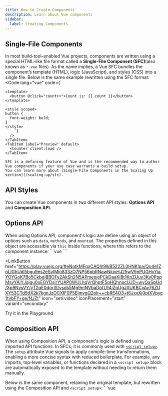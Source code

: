 ```yaml
---
title: How to Create Components
description: Learn about Vue components
sidebar:
  label: Creating Components
---
```



## Single-File Components​
  In most build-tool-enabled Vue projects, components are written using a special HTML-like file format called a **Single-File Component (SFC)**(also known as `*.vue` files). As the name implies, a Vue SFC bundles the component’s template (HTML), logic (JavaScript), and styles (CSS) into a single file. Below is the same example rewritten using the SFC format:
  <Tabs>
    <TabItem label="Code">
      <Code
        lang="vue"
        code={`
    <script setup>
    const count = ref(0);
    </script>

    <template>
      <button @click="count++">Count is: {{ count }}</button>
    </template>

    <style scoped>
    button {
      font-weight: bold;
    }
    </style>
        `}
      />
    </TabItem>
    <TabItem label="Preview" default>
      <Counter client:load />
    </TabItem>
  </Tabs>


    SFC is a defining feature of Vue and is the recommended way to author Vue components if your use case warrants a build setup. 
    You can learn more about [Single-File Components in the Scaling Up section](/scaling-up/sfc).

## API Styles​
You can create Vue components in two different API styles: **Options API** and **Composition API**.

## Options API​
When using Options API, component's logic are define using an object of options such as `data`, `methods`, and `mounted`. The properties defined in this object are accessible via `this` inside functions, where this refers to the component instance:
<Tabs>
  <TabItem label="Code">
    ```vue
    <script>
    export default {
      // Properties returned from data() become reactive state
      // and will be exposed on `this`.
      data() {
        return {
          count: 0,
        };
      },

      // Methods are functions that mutate state and trigger updates.
      // They can be bound as event handlers in templates.
      methods: {
        increment() {
          this.count++;
        },
      },

      // Lifecycle hooks are called at different stages
      // of a component's lifecycle.
      // This function will be called when the component is mounted.
      mounted() {
        console.log(`The initial count is ${this.count}.`);
      },
    };
  </script>

  <template>
    <button @click="increment">Count is: {{ count }}</button>
  </template>
    ```
    </TabItem>
    <TabItem label="Preview" default>
      <Counter client:load />
    </TabItem>
  </Tabs>

<LinkButton
href="https://play.vuejs.org/#eNptkMFqxCAQhl9lkB522ZL0HNKlpa/Qo4e1ZpLIGhUdl5bgu9es2eSyIMio833zO7NP56pbRNawNkivHJ25wV9nPUGHvYiaYOYGoK7Bo5CkbgiBBOFy2AkSh2N5APmeojePCkDaaKiBt1KnZUuv3Ky0PppMsyYAjYJgigu0oEGYDsirYUAP0WULhqVrQhptF5qHQhnpcUJD+wyQaSpUd/Xp9NysVY/yT2qE0dprIS/vsds5Mg9mNVbaDofL94jZpUgJXUKBCvAy76ZUXY53CTd5tfX2k7kgnJzOCXIF0P5EImvgQ2olr++cbRE4O3+t6JxvXj0ptXVpye1tvbFY+ge/NJZt"
icon="seti:video"
iconPlacement="start"
variant="secondary"
>
Try it in the Playground
</LinkButton>

## Composition API 

When using Composition API, a component's logic is defined using imported API functions. In SFCs, it is commonly used with [`<script setup>`](https://vuejs.org/api/sfc-script-setup.html). 
The `setup` attribute Vue signals to apply compile-time transformations, enabling a more concise syntax with reduced boilerplate. 
For example, any imports, top-level variables, or functions declared in a `<script setup>` block are automatically exposed to the template without needing to return them manually.

Below is the same component, retaining the original template, but rewritten using the Composition API and `<script setup>`:
<Tabs>
  <TabItem label="Code">
    ```vue 
    <script setup>
    import { ref, onMounted } from "vue";

    // reactive state
    const count = ref(0);

    // functions that mutate state and trigger updates
    function increment() {
      count.value++;
    }

    // lifecycle hooks
    onMounted(() => {
      console.log(`The initial count is ${count.value}.`);
    });
    </script>

    <template>
      <button @click="increment">Count is: {{ count }}</button>
    </template>
    ```
    </TabItem>
    <TabItem label="Preview" default>
      <Counter client:load />
    </TabItem>
</Tabs>
<LinkButton
href="https://play.vuejs.org/#eNpNkMFqwzAQRH9lMYU4pNg9Bye09NxbjzrEVda2iLwS0spQjP69a+yYHnRYad7MaOfiw/tqSliciybqYDxDRE7+qsiM3gWGGQJ2r+DoyyVivEOGLrgRDkIdFCmqa1G0ms2EELllVKQdRQa9AHBZ+PLtuEm7RCKVd+ChZRjTQqwctHQHDqbvMUDyd7mKip4AGNIBRyQujzArgtW/mlqb8HRSlLcEazrUv9oiDM49xGGvXgp5uT5his5iZV1f3r4HFHvDprVbaxPhZf4XkKub/CDLaep1T7IhGRhHb6WoTADNT2KWpu/aGv24qGKvrIrr5+Z7hnneQnJu6hURvKl3ryL/ARrVkuI="
icon="seti:video"
iconPlacement="start"
variant="secondary"
>
Try it in the Playground
</LinkButton>

### Which to Choose?​

Both API styles are fully capable of covering common use cases. They are different interfaces powered by the exact same underlying system. In fact, the Options API is implemented on top of the Composition API! The fundamental concepts and knowledge about Vue are shared across the two styles.

The Options API is centered around the concept of a "component instance" (`this` as seen in the example), which typically aligns better with a class-based mental model for users coming from OOP language backgrounds. It is also more beginner-friendly by abstracting away the reactivity details and enforcing code organization via option groups.

The Composition API is centered around declaring reactive state variables directly in a function scope and composing state from multiple functions together to handle complexity. It is more free-form and requires an understanding of how reactivity works in Vue to be used effectively. In return, its flexibility enables more powerful patterns for organizing and reusing logic.

You can learn more about the comparison between the two styles and the potential benefits of Composition API in the [Composition API FAQ](https://vuejs.org/guide/extras/composition-api-faq.html).

If you are new to Vue, here's our general recommendation:

- For learning purposes, go with the style that looks easier to understand to you. Again, most of the core concepts are shared between the two styles. You can always pick up the other style later.

- For production use:

  - Go with Options API if you are not using build tools, or plan to use Vue primarily in low-complexity scenarios, e.g. progressive enhancement.

  - Go with Composition API + Single-File Components if you plan to build full applications with Vue.

You don't have to commit to only one style during the learning phase. The rest of the documentation will provide code samples in both styles where applicable, and you can toggle between them at any time using the **API Preference switches** at the top of the left sidebar.

---

## Quiz
<Quiz title="What is the difference between the Options API and Composition API?">
  <QuizOption>The Options API is more beginner-friendly, while the Composition API is more free-form.</QuizOption>
  <QuizOption>The Options API is more powerful, while the Composition API is more beginner-friendly.</QuizOption>
  <QuizOption correct>In Options API, the component's logic is defined using an object of options, while in Composition API, the component's logic is defined using imported API functions.</QuizOption>
  <QuizOption>The Options API is more free-form, while the Composition API is more beginner-friendly.</QuizOption>
</Quiz>
